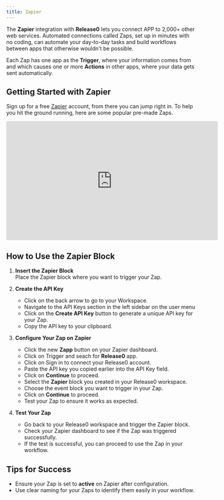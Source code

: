 ```yaml
---
title: Zapier
---
```

The **Zapier** integration with **Release0** lets you connect APP to 2,000+ other web services. Automated connections called Zaps, set up in minutes with no coding, can automate your day-to-day tasks and build workflows between apps that otherwise wouldn't be possible.

Each Zap has one app as the **Trigger**, where your information comes from and which causes one or more **Actions** in other apps, where your data gets sent automatically. 

## Getting Started with Zapier
Sign up for a free [Zapier](https://zapier.com/apps/release0/integrations) account, from there you can jump right in. To help you hit the ground running, here are some popular pre-made Zaps.


<iframe
  width="560"
  height="315"
  src="https://www.youtube.com/embed/lQ6h-cUePnQ"
  title="YouTube video player"
  frameBorder="0"
  allow="accelerometer; autoplay; clipboard-write; encrypted-media; gyroscope; picture-in-picture; web-share"
  allowFullScreen
></iframe>

## How to Use the Zapier Block

1. **Insert the Zapier Block**  
   Place the Zapier block where you want to trigger your Zap.

2. **Create the API Key**  
   - Click on the back arrow to go to your Workspace.
   - Navigate to the API Keys section in the left sidebar on the user menu
   - Click on the **Create API Key** button to generate a unique API key for your Zap.
   - Copy the API key to your clipboard.

3. **Configure Your Zap on Zapier**  
   - Click the new **Zapp** button on your Zapier dashboard.
   - Click on Trigger and seach for **Release0** app.
   - Click on Sign in to connect your Release0 account.
   - Paste the API key you copied earlier into the API Key field.
   - Click on **Continue** to proceed.
   - Select the **Zapier** block you created in your Release0 workspace.
   - Choose the event block you want to trigger in your Zap.
   - Click on **Continue** to proceed.
   - Test your Zap to ensure it works as expected.

4. **Test Your Zap**
   - Go back to your Release0 workspace and trigger the Zapier block.
   - Check your Zapier dashboard to see if the Zap was triggered successfully.
   - If the test is successful, you can proceed to use the Zap in your workflow.



## Tips for Success

- Ensure your Zap is set to **active** on Zapier after configuration.
- Use clear naming for your Zaps to identify them easily in your workflow.
